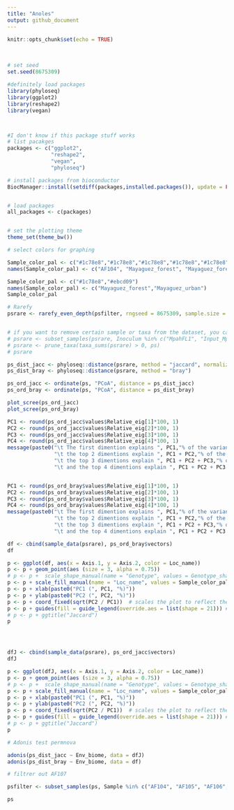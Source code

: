 ```yaml
---
title: "Anoles"
output: github_document
---
```


```r
knitr::opts_chunk$set(echo = TRUE)
```

<br>

``` r
# set seed
set.seed(8675309)

#definitely load packages
library(phyloseq)
library(ggplot2)
library(reshape2)
library(vegan)



#I don't know if this package stuff works
# list pacakges
packages <- c("ggplot2", 
              "reshape2", 
              "vegan",
              "phyloseq")

# install packages from bioconductor
BiocManager::install(setdiff(packages,installed.packages()), update = FALSE)


# load packages
all_packages <- c(packages)


# set the plotting theme 
theme_set(theme_bw())

```





``` r
# select colors for graphing

Sample_color_pal <- c("#1c78e8","#1c78e8","#1c78e8","#1c78e8","#1c78e8","#1c78e8","#1c78e8","#1c78e8","#1c78e8","#ebcd09","#ebcd09","#ebcd09","#ebcd09","#ebcd09","#ebcd09","#ebcd09","#ebcd09","#ebcd09","#ebcd09")
names(Sample_color_pal) <- c("AF104", "Mayaguez_forest", "Mayaguez_forest", "Mayaguez_forest", "Mayaguez_forest", "Mayaguez_forest", "Mayaguez_forest", "Mayaguez_forest", "Mayaguez_forest", "Mayaguez_urban", "Mayaguez_urban", "Mayaguez_urban", "Mayaguez_urban", "Mayaguez_urban", "Mayaguez_urban", "Mayaguez_urban", "Mayaguez_urban", "Mayaguez_urban", "Mayaguez_urban")

Sample_color_pal <- c("#1c78e8","#ebcd09")
names(Sample_color_pal) <- c("Mayaguez_forest","Mayaguez_urban")
Sample_color_pal
```


``` r


# Rarefy
psrare <- rarefy_even_depth(psfilter, rngseed = 8675309, sample.size = 10000, verbose = FALSE)


# if you want to remove certain sample or taxa from the dataset, you can do it here
# psrare <- subset_samples(psrare, Inoculum %in% c("MpahFL1", "Input_Mpah", "Input_FL1"))
# psrare <- prune_taxa(taxa_sums(psrare) > 0, ps)
# psrare

ps_dist_jacc <- phyloseq::distance(psrare, method = "jaccard", normalized = TRUE, binary = TRUE)
ps_dist_bray <- phyloseq::distance(psrare, method = "bray")

ps_ord_jacc <- ordinate(ps, "PCoA", distance = ps_dist_jacc)
ps_ord_bray <- ordinate(ps, "PCoA", distance = ps_dist_bray)

plot_scree(ps_ord_jacc)
plot_scree(ps_ord_bray)

```

``` r

PC1 <- round(ps_ord_jacc$values$Relative_eig[1]*100, 1)
PC2 <- round(ps_ord_jacc$values$Relative_eig[2]*100, 1)
PC3 <- round(ps_ord_jacc$values$Relative_eig[3]*100, 1)
PC4 <- round(ps_ord_jacc$values$Relative_eig[4]*100, 1)
message(paste0("\t The first dimention explains ", PC1,"% of the variance, \n",
               "\t the top 2 dimentions explain ", PC1 + PC2,"% of the variance, \n",
               "\t the top 3 dimentions explain ", PC1 + PC2 + PC3,"% of the variance, \n",
               "\t and the top 4 dimentions explain ", PC1 + PC2 + PC3 + PC4,"% of the variance."))


PC1 <- round(ps_ord_bray$values$Relative_eig[1]*100, 1)
PC2 <- round(ps_ord_bray$values$Relative_eig[2]*100, 1)
PC3 <- round(ps_ord_bray$values$Relative_eig[3]*100, 1)
PC4 <- round(ps_ord_bray$values$Relative_eig[4]*100, 1)
message(paste0("\t The first dimention explains ", PC1,"% of the variance, \n",
               "\t the top 2 dimentions explain ", PC1 + PC2,"% of the variance, \n",
               "\t the top 3 dimentions explain ", PC1 + PC2 + PC3,"% of the variance, \n",
               "\t and the top 4 dimentions explain ", PC1 + PC2 + PC3 + PC4,"% of the variance."))


```

``` r

df <- cbind(sample_data(psrare), ps_ord_bray$vectors)
df

p <- ggplot(df, aes(x = Axis.1, y = Axis.2, color = Loc_name))
p <- p + geom_point(aes (size = 3, alpha = 0.75))
# p <- p +  scale_shape_manual(name = "Genotype", values = Genotype_shape_pal)
p <- p + scale_fill_manual(name = "Loc_name", values = Sample_color_pal)
p <- p + xlab(paste0("PC1 (", PC1, "%)"))
p <- p + ylab(paste0("PC2 (", PC2, "%)"))
p <- p + coord_fixed(sqrt(PC2 / PC1))  # scales the plot to reflect the relative contributions of the PCs 
p <- p + guides(fill = guide_legend(override.aes = list(shape = 21))) # make legend shapes all circles
# p <- p + ggtitle("Jaccard")
p




dfJ <- cbind(sample_data(psrare), ps_ord_jacc$vectors)
dfJ

p <- ggplot(dfJ, aes(x = Axis.1, y = Axis.2, color = Loc_name))
p <- p + geom_point(aes (size = 3, alpha = 0.75))
# p <- p +  scale_shape_manual(name = "Genotype", values = Genotype_shape_pal)
p <- p + scale_fill_manual(name = "Loc_name", values = Sample_color_pal)
p <- p + xlab(paste0("PC1 (", PC1, "%)"))
p <- p + ylab(paste0("PC2 (", PC2, "%)"))
p <- p + coord_fixed(sqrt(PC2 / PC1))  # scales the plot to reflect the relative contributions of the PCs 
p <- p + guides(fill = guide_legend(override.aes = list(shape = 21))) # make legend shapes all circles
# p <- p + ggtitle("Jaccard")
p
```



``` r



# Adonis test permnova

adonis(ps_dist_jacc ~ Env_biome, data = dfJ)
adonis(ps_dist_bray ~ Env_biome, data = df)
```

``` r
# filtrer out AF107

psfilter <- subset_samples(ps, Sample %in% c("AF104", "AF105", "AF106", "AF108", "AF109", "AF110", "AF111", "AF112", "AF113", "AF114", "AF115", "AF116", "AF117", "AF118", "AF119", "AF120", "AF121", "AF122"))

ps

```









